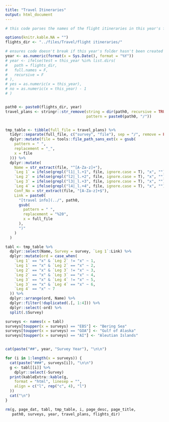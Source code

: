 ```yaml
---
title: "Travel Itineraries"
output: html_document
---
```


```r
# this code parses the names of the flight itineraries in this year's folder and generates a table with the person's name, what legs they are one, and the confirmation code. Files must be named with the following information in this order: NAME_Leg1_2_CONFIRMATIONCODE

options(knitr.kable.NA = "")
flights_dir <- "../files/Travel/flight itineraries/"
```


```r
# ensures code doesn't break if this year's folder hasn't been created yet
year <- as.numeric(format(x = Sys.Date(), format = "%Y"))
# year <- ifelse(test = this_year %in% list.dirs(
#   path = flights_dir,
#   full.names = F,
#   recursive = F
# ),
# yes = as.numeric(x = this_year),
# no = as.numeric(x = this_year) - 1
# )


path0 <- paste0(flights_dir, year)
travel_plans <- stringr::str_remove(string = dir(path0, recursive = TRUE, full.names = TRUE), 
                                    pattern = paste0(path0, "/"))


tmp_table <- tibble(full_file = travel_plans) %>%
  tidyr::separate(full_file, c("survey", "file"), sep = "/", remove = FALSE) %>%
  dplyr::mutate(file = tools::file_path_sans_ext(x = gsub(
    pattern = " ",
    replacement = "_",
    x = file
  ))) %>%
  dplyr::mutate(
    Name = str_extract(file, "^[A-Za-z]+"),
    `Leg 1` = ifelse(grepl("l1|_l.+1", file, ignore.case = T), "x", ""),
    `Leg 2` = ifelse(grepl("l2|_l.+2", file, ignore.case = T), "x", ""),
    `Leg 3` = ifelse(grepl("l3|_l.+3", file, ignore.case = T), "x", ""),
    `Leg 4` = ifelse(grepl("l4|_l.+4", file, ignore.case = T), "x", ""),
    Conf_No = str_extract(file, "[A-Za-z]+$"),
    Link = paste0(
      "[travel info](../", path0,
      gsub(
        pattern = " ",
        replacement = "%20",
        x = full_file
      ),
      ")"
    )
  )

tabl <- tmp_table %>%
  dplyr::select(Name, Survey = survey, `Leg 1`:Link) %>%
  dplyr::mutate(ord = case_when(
    `Leg 1` == "x" & `Leg 2` != "x" ~ 1,
    `Leg 1` == "x" & `Leg 2` == "x" ~ 2,
    `Leg 2` == "x" & `Leg 3` != "x" ~ 3,
    `Leg 2` == "x" & `Leg 3` == "x" ~ 4,
    `Leg 3` == "x" & `Leg 4` != "x" ~ 5,
    `Leg 3` == "x" & `Leg 4` == "x" ~ 6,
    `Leg 4` == "x" ~ 7
  )) %>%
  dplyr::arrange(ord, Name) %>%
  dplyr::filter(!duplicated(.[, 1:4])) %>%
  dplyr::select(-ord) %>%
  split(.$Survey)

surveys <- names(x = tabl)
surveys[toupper(x = surveys) == "EBS"] <- "Bering Sea"
surveys[toupper(x = surveys) == "GOA"] <- "Gulf of Alaska"
surveys[toupper(x = surveys) == "AI"] <- "Aleutian Islands"


cat(paste("##", year, "Survey Year"), "\n\n")

for (i in 1:length(x = surveys)) {
  cat(paste("###", surveys[i]), "\n\n")
  g <- tabl[[i]] %>%
    dplyr::select(-Survey)
  print(kableExtra::kable(g,
    format = "html", linesep = "",
    align = c("l", rep("c", 4), "l")
  ))
  cat("\n")
}

rm(g, page_dat, tabl, tmp_table, i, page_desc, page_title, 
   path0, surveys, year, travel_plans, flights_dir)
```
